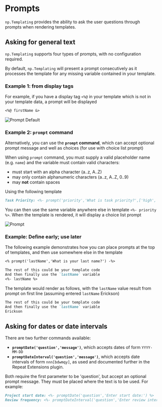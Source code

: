 

# Prompts

`np.Templating` provides the ability to ask the user questions through prompts when rendering templates.

## Asking for general text

`np.Templating` supports four types of prompts, with no configuration required.

By default, `np.Templating` will present a prompt consecutively as it processes the template for any missing variable contained in your template.

### Example 1: from display tags

For example, if you have a display tag `<%@` in your template which is not in your template data, a prompt will be displayed

```markdown
<%@ firstName &>
```

<img src={promptdefault.src} alt="Prompt Default" />

### Example 2: `prompt` command

Alternatively, you can use the **`prompt` command**, which can accept optional prompt message and well as choices (for use with choice list prompt)

<Callout
  type="warning"
  title="PROMPT PLACEHOLDER">

When using <code>prompt</code> command, you must supply a valid placeholder name (e.g. <code>name</code>) and the variable must contain valid characters:

<ul>
  <li>must start with an alpha character (a..z, A..Z)</li>
  <li>may only contain alphanumeric characters (a..z, A..Z, 0..9)</li>
  <li>
    may <b>not</b> contain spaces
  </li>
</ul>

</Callout>

Using the following template

```markdown
Task Priority: <%- prompt('priority','What is task priority?',['high','medium','low']) %>
```

You can then use the same variable anywhere else in template `<%- priority %>`. When the template is rendered, it will display a choice list prompt

<img src={prompt2.src} alt="Prompt" />

### Example: Define early; use later

The following example demonstrates how you can place prompts at the top of templates, and then use somewhere else in the template

```markdown
<% prompt('lastName','What is your last name?') -%>

The rest of this could be your template code
And then finally use the `lastName` variable
<%- lastName %>
```

The template would render as follows, with the `lastName` value result from prompt on first line (assuming entered `lastName` Erickson)

```markdown
The rest of this could be your template code
And then finally use the `lastName` variable
Erickson
```

## Asking for dates or date intervals

There are two further commands available:

- **`promptDate('question','message')`**, which accepts dates of form `YYYY-MM-DD`
- **`promptDateInterval('question','message')`**, which accepts date intervals of form `nnn[bdwmqy]`, as used and documented further in the <Link href="../jgclark.RepeatExtensions">Repeat Extensions</Link> plugin.

Both require the first parameter to be 'question', but accept an optional prompt message. They must be placed where the text is to be used. For example:

```markdown
Project start date: <%- promptDate('question','Enter start date:') %>
Review frequency: <%- promptDateInterval('question','Enter review interval:') %>
```
